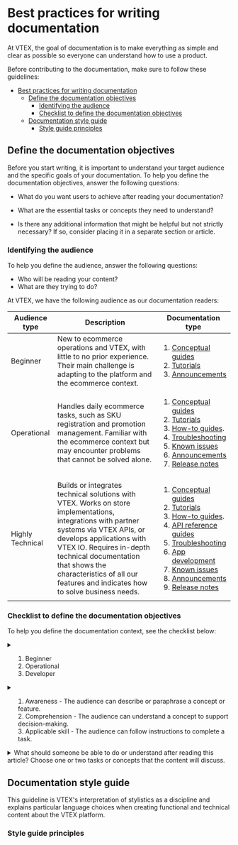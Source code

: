 # Best practices for writing documentation

At VTEX, the goal of documentation is to make everything as simple and clear as possible so everyone can understand how to use a product.

Before contributing to the documentation, make sure to follow these guidelines:

- [Best practices for writing documentation](#best-practices-for-writing-documentation)
  - [Define the documentation objectives](#define-the-documentation-objectives)
    - [Identifying the audience](#identifying-the-audience)
    - [Checklist to define the documentation objectives](#checklist-to-define-the-documentation-objectives)
  - [Documentation style guide](#documentation-style-guide)
    - [Style guide principles](#style-guide-principles)

## Define the documentation objectives

Before you start writing, it is important to understand your target audience and the specific goals of your documentation. To help you define the documentation objectives, answer the following questions:

- What do you want users to achieve after reading your documentation?

- What are the essential tasks or concepts they need to understand?

- Is there any additional information that might be helpful but not strictly necessary? If so, consider placing it in a separate section or article.

### Identifying the audience

To help you define the audience, answer the following questions:

- Who will be reading your content?
- What are they trying to do?

At VTEX, we have the following audience as our documentation readers:

| Audience type | Description | Documentation type |
| ------------- |------------ |------------------- |
| Beginner | New to ecommerce operations and VTEX, with little to no prior experience. Their main challenge is adapting to the platform and the ecommerce context. | <ol><li>[Conceptual guides](LINK)</li><li>[Tutorials](LINK)</li><li>[Announcements](LINK)</li></ol> |
| Operational | Handles daily ecommerce tasks, such as SKU registration and promotion management. Familiar with the ecommerce context but may encounter problems that cannot be solved alone. | <ol><li>[Conceptual guides](LINK)</li> <li>[Tutorials](LINK)</li><li>[How-to guides](LINK).</li><li>[Troubleshooting](LINK)</li><li>[Known issues](LINK)</li><li>[Announcements](LINK)</li><li>[Release notes](LINK)</li></ol> |
| Highly Technical | Builds or integrates technical solutions with VTEX. Works on store implementations, integrations with partner systems via VTEX APIs, or develops applications with VTEX IO. Requires in-depth technical documentation that shows the characteristics of all our features and indicates how to solve business needs. | <ol><li>[Conceptual guides](LINK)</li><li>[Tutorials](LINK)</li><li>[How-to guides](LINK).</li><li>[API reference guides](LINK)</li><li>[Troubleshooting](LINK)</li><li>[App development](LINK)</li><li>[Known issues](LINK)</li><li>[Announcements](LINK)</li><li>[Release notes](LINK)</li></ol> |

### Checklist to define the documentation objectives

To help you define the documentation context, see the checklist below:

<CheckboxField label="Audience" id="checkboxfield-account" />
<details>
<summary>

<ol>
    <li>Beginner</li>
    <li>Operational</li>
    <li>Developer</li>
</ol>

</summary>
</details>

<CheckboxField label="Learning category" id="checkboxfield-onboarding" />
<details>
<summary>
<ol>
    <li>Awareness - The audience can describe or paraphrase a concept or feature.</li>
    <li>Comprehension - The audience can understand a concept to support decision-making.</li>
    <li>Applicable skill - The audience can follow instructions to complete a task.</li>
</ol>
</summary>

</details>

<CheckboxField label="Learning objective" id="checkboxfield-setting-up" />
<details>
<summary>What should someone be able to do or understand after reading this article? Choose one or two tasks or concepts that the content will discuss.
</summary>

</details>

## Documentation style guide

This guideline is VTEX's interpretation of stylistics as a discipline and explains particular language choices when creating functional and technical content about the VTEX platform.

### Style guide principles
